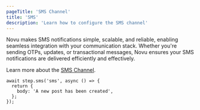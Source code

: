 ```yaml
---
pageTitle: 'SMS Channel'
title: 'SMS'
description: 'Learn how to configure the SMS channel'
---
```


Novu makes SMS notifications simple, scalable, and reliable, enabling seamless integration with your communication stack. Whether you're sending OTPs, updates, or transactional messages, Novu ensures your SMS notifications are delivered efficiently and effectively.

Learn more about the [SMS Channel](/integrations/providers/sms/overview).

```tsx
await step.sms('sms', async () => {
  return {
    body: 'A new post has been created',
  };
});
```
